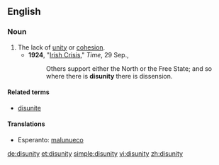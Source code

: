 ==English==

===Noun===
{{en-noun|disunities}}

# The lack of [[unity]] or [[cohesion]].
#*'''1924''', "[http://www.time.com/time/magazine/article/0,9171,719208,00.html Irish Crisis]," ''Time'', 29 Sep.,
#*:Others support either the North or the Free State; and so where there is '''disunity''' there is dissension.

====Related terms====
* [[disunite]]

====Translations====
{{trans-top|lack of unity or cohesion}}
* Esperanto: [[malunueco]]
{{trans-mid}}
{{trans-bottom}}

[[de:disunity]]
[[et:disunity]]
[[simple:disunity]]
[[vi:disunity]]
[[zh:disunity]]